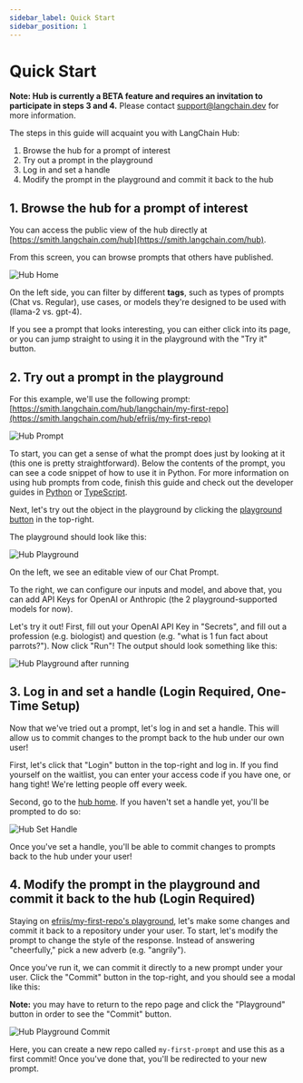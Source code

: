 ```yaml
---
sidebar_label: Quick Start
sidebar_position: 1
---
```


# Quick Start

**Note: Hub is currently a BETA feature and requires an invitation to participate in steps 3 and 4.** Please contact support@langchain.dev for more information.

The steps in this guide will acquaint you with LangChain Hub:

1. Browse the hub for a prompt of interest
2. Try out a prompt in the playground
3. Log in and set a handle
4. Modify the prompt in the playground and commit it back to the hub

## 1. Browse the hub for a prompt of interest

You can access the public view of the hub directly at [https://smith.langchain.com/hub](https://smith.langchain.com/hub).

From this screen, you can browse prompts that others have published.

![Hub Home](static/hub-home.png)

On the left side, you can filter by different **tags**, such as types of prompts (Chat vs. Regular), use cases, or models they're designed to be used with (llama-2 vs. gpt-4).

If you see a prompt that looks interesting, you can either click into its page, or you can jump straight to using it in the playground with the "Try it" button.

## 2. Try out a prompt in the playground

For this example, we'll use the following prompt: [https://smith.langchain.com/hub/langchain/my-first-repo](https://smith.langchain.com/hub/efriis/my-first-repo)

![Hub Prompt](static/hub-repo.png)

To start, you can get a sense of what the prompt does just by looking at it (this one is pretty straightforward).
Below the contents of the prompt, you can see a code snippet of how to use it in Python. For more information on
using hub prompts from code, finish this guide and check out the developer guides in [Python](dev-setup-py) or [TypeScript](dev-setup-ts).

Next, let's try out the object in the playground by clicking the [playground button](https://smith.langchain.com/hub/efriis/my-first-repo/playground) in the top-right.

The playground should look like this:

![Hub Playground](static/hub-playground.png)

On the left, we see an editable view of our Chat Prompt.

To the right, we can configure our inputs and model, and above that, you can add API Keys for OpenAI or Anthropic (the 2 playground-supported models for now).

Let's try it out! First, fill out your OpenAI API Key in "Secrets", and fill out a profession (e.g. biologist) and question (e.g. "what is 1 fun fact about parrots?"). Now click "Run"!
The output should look something like this:

![Hub Playground after running](static/hub-playground-complete.png)

## 3. Log in and set a handle (Login Required, One-Time Setup)

Now that we've tried out a prompt, let's log in and set a handle. This will allow us to commit changes to the prompt back to the hub under our own user!

First, let's click that "Login" button in the top-right and log in. If you find yourself on the waitlist, you can enter your access code if you have one, or hang tight! We're letting people off every week.

Second, go to the [hub home](https://smith.langchain.com/hub). If you haven't set a handle yet, you'll be prompted to do so:

![Hub Set Handle](static/hub-handle.png)

Once you've set a handle, you'll be able to commit changes to prompts back to the hub under your user!


## 4. Modify the prompt in the playground and commit it back to the hub (Login Required)

Staying on [efriis/my-first-repo's playground](https://smith.langchain.com/hub/efriis/my-first-repo/playground), let's make some changes and commit it back to a
repository under your user. To start, let's modify the prompt to change the style of the response. Instead of answering "cheerfully," pick a new adverb (e.g. "angrily").

Once you've run it, we can commit it directly to a new prompt under your user. Click the "Commit" button in the top-right, and you should see a modal like this:

**Note:** you may have to return to the repo page and click the "Playground" button in order to see the "Commit" button.

![Hub Playground Commit](static/hub-playground-commit.png)

Here, you can create a new repo called `my-first-prompt` and use this as a first commit! Once you've done that, you'll be redirected to your new prompt.
